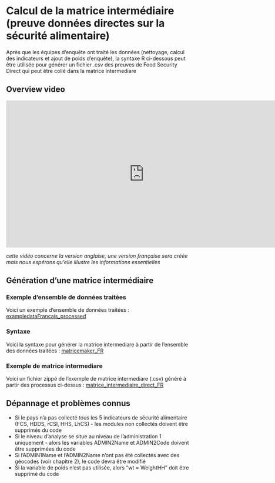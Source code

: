 # Calcul de la matrice intermédiaire (preuve données directes sur la sécurité alimentaire)

Après que les équipes d'enquête ont traité les données (nettoyage, calcul des indicateurs et ajout de poids d'enquête), la syntaxe R ci-dessous peut être utilisée pour générer un fichier .csv des preuves de Food Security Direct qui peut être collé dans la matrice intermediare

## Overview video 

<iframe width="750" height="400" src="https://www.youtube.com/embed/MfELnjz2G8E" frameborder="0" allowfullscreen></iframe>

*cette vidéo concerne la version anglaise, une version française sera créée mais nous espérons qu'elle illustre les informations essentielles*

## Génération d'une matrice intermédiaire

### Exemple d'ensemble de données traitées

Voici un exemple d'ensemble de données traitées :
[exampledataFrancais_processed](https://github.com/WFP-VAM/RBD_FS_CH_guide_FR/blob/master/example_datasets/exampledataFrancais_processed.sav?raw=true) 

### Syntaxe

Voici la syntaxe pour générer la matrice intermediare à partir de l'ensemble des données traitées :
[matricemaker_FR](https://github.com/WFP-VAM/RBD_FS_CH_guide_FR/blob/master/syntax/matricemaker_FR.R?raw=true) 


### Exemple de matrice intermediare 

Voici un fichier zippé de l'exemple de matrice intermediare (.csv) généré à partir des processus ci-dessus :
[matrice_intermediaire_direct_FR](https://github.com/WFP-VAM/RBD_FS_CH_guide_FR/blob/master/example_datasets/matrice_intermediaire_direct_FR.zip?raw=true) 

## Dépannage et problèmes connus

- Si le pays n'a pas collecté tous les 5 indicateurs de sécurité alimentaire (FCS, HDDS, rCSI, HHS, LhCS) - les modules non collectés doivent être supprimés du code 
- Si le niveau d'analyse se situe au niveau de l'administration 1 uniquement - alors les variables ADMIN2Name et ADMIN2Code doivent être supprimées du code
- Si l'ADMIN1Name et l'ADMIN2Name n'ont pas été collectés avec des géocodes (voir chapitre 2), le code devra être modifié 
- Si la variable de poids n'est pas utilisée, alors "wt = WeightHH" doit être supprimé du code
